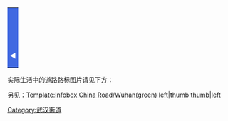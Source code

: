 {| border="0" cellspacing="0" cellpadding="0" style="min-width:200px;margin:auto" 
|-
|colspan="5" style="text-align: center;font-size:24px;font-family:黑体,simhei,sans-serif;line-height:19px;padding:8px 0px;background-color: RoyalBlue; color: white;" |<span style="letter-spacing:10px;padding-left:10px;">'''{{lang|zh-cn|{{{中文道路名称|中文道路名称}}}}}'''</span>
|-
| style="background-color: RoyalBlue;width:14px; text-align: right; font-size:15px; padding-left:5px; padding-right: 5px; color: white;padding-top: 0; padding-bottom: 0; vertical-align: middle;" |◀|| style="background-color: RoyalBlue;width:11px; font-size:11px;font-family:黑体,simhei,sans-serif;text-align: center; padding-left: 0; padding-right: 0; padding-top: 0; padding-bottom: 0; vertical-align: middle; color: white"|'''{{#ifeq:{{{道路方向|WE}}}|WE|西|北}}''' || style="background-color: RoyalBlue;text-align: center; font-size:11px;font-family:Arial;padding-left:10px; padding-top: 0; padding-bottom: 0; padding-right: 10px; vertical-align: middle;"| <span style="background-color: RoyalBlue;letter-spacing: 0px; color:white;">{{lang|en|{{{道路名称拼音|ROAD NAME IN PINYIN}}}}}</span>|| style="background-color: RoyalBlue;width:11px; font-size:11px;font-family:黑体,simhei,sans-serif;text-align: center; padding-left: 0; padding-right: 0; padding-top: 4px; padding-bottom: 4px; vertical-align: center;color: white;"|'''{{#ifeq:{{{道路方向|WE}}}|WE|东|南}}'''|| style="background-color: RoyalBlue;width:14px; text-align: left; font-size:15px; padding-left:5px; padding-right: 5px; padding-top: 0; padding-bottom: 0;color:white; vertical-align: middle;"  |▶
|-
|colspan="5" style="background-color:RoyalBlue;padding:1px 0px;"|
|}<noinclude>
实际生活中的道路路标图片请见下方：

另见：[[Template:Infobox China Road/Wuhan(green)]]
[[file:wuluolu.png|left|thumb]]
[[file:Hubu Xiang and Ziyou Lu.jpg|thumb|left]]
[[Category:武汉街道]]
</noinclude>